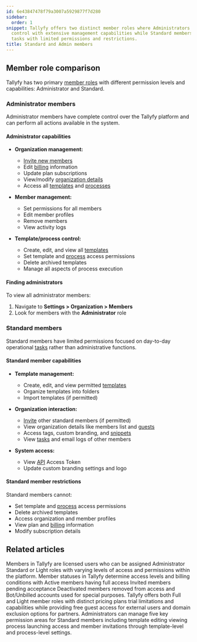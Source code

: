 ```yaml
---
id: 6e43847478f79a3007a5929877f7d280
sidebar:
  order: 1
snippet: Tallyfy offers two distinct member roles where Administrators have full platform
  control with extensive management capabilities while Standard members focus on operational
  tasks with limited permissions and restrictions.
title: Standard and Admin members
---
```


## Member role comparison

Tallyfy has two primary [member roles](/products/pro/documenting/members/) with different permission levels and capabilities: Administrator and Standard.

### Administrator members

Administrator members have complete control over the Tallyfy platform and can perform all actions available in the system.

#### Administrator capabilities
- **Organization management:**
  - [Invite new members](/products/pro/documenting/members/how-to-invite-and-activate-members-on-tallyfy/)
  - Edit [billing](/products/pro/settings/billing/) information
  - Update plan subscriptions
  - View/modify [organization details](/products/pro/settings/org-settings/how-can-i-update-my-organization-details/)
  - Access all [templates](/products/pro/documenting/templates/) and [processes](/products/pro/tracking-and-tasks/processes/)
  
- **Member management:**
  - Set permissions for all members
  - Edit member profiles
  - Remove members
  - View activity logs
  
- **Template/process control:**
  - Create, edit, and view all [templates](/products/pro/documenting/templates/)
  - Set template and [process](/products/pro/tracking-and-tasks/processes/) access permissions
  - Delete archived templates
  - Manage all aspects of process execution

#### Finding administrators
To view all administrator members:
1. Navigate to **Settings > Organization > Members**
2. Look for members with the **Administrator** role

### Standard members

Standard members have limited permissions focused on day-to-day operational [tasks](/products/pro/tracking-and-tasks/tasks/) rather than administrative functions.

#### Standard member capabilities
- **Template management:**
  - Create, edit, and view permitted [templates](/products/pro/documenting/templates/)
  - Organize templates into folders
  - Import templates (if permitted)
  
- **Organization interaction:**
  - [Invite](/products/pro/documenting/members/how-to-invite-and-activate-members-on-tallyfy/) other standard members (if permitted)
  - View organization details like members list and [guests](/products/pro/documenting/guests/)
  - Access tags, custom branding, and [snippets](/products/pro/documenting/templates/snippets/)
  - View [tasks](/products/pro/tracking-and-tasks/tasks/) and email logs of other members
  
- **System access:**
  - View [API](/products/pro/integrations/open-api/) Access Token
  - Update custom branding settings and logo

#### Standard member restrictions
Standard members cannot:
- Set template and [process](/products/pro/tracking-and-tasks/processes/) access permissions
- Delete archived templates
- Access organization and member profiles
- View plan and [billing](/products/pro/settings/billing/) information
- Modify subscription details


## Related articles
<CardGrid>
<LinkTitleCard header="<b>Documenting > Members</b>" href="/products/pro/documenting/members/" > Members in Tallyfy are licensed users who can be assigned Administrator Standard or Light roles with varying levels of access and permissions within the platform. </LinkTitleCard>
<LinkTitleCard header="<b>Org Settings > Understanding Member Statuses</b>" href="/products/pro/settings/org-settings/understanding-member-statuses/" > Member statuses in Tallyfy determine access levels and billing conditions with Active members having full access Invited members pending acceptance Deactivated members removed from access and Bot/Unbilled accounts used for special purposes. </LinkTitleCard>
<LinkTitleCard header="<b>Billing > Tallyfy's Account and Member Limits</b>" href="/products/pro/settings/billing/what-are-tallyfys-account-and-member-limits/" > Tallyfy offers both Full and Light member roles with distinct pricing plans trial limitations and capabilities while providing free guest access for external users and domain exclusion options for partners. </LinkTitleCard>
<LinkTitleCard header="<b>Members > Manage member permissions</b>" href="/products/pro/documenting/members/how-do-i-manage-member-permissions-in-tallyfy/" > Administrators can manage five key permission areas for Standard members including template editing viewing process launching access and member invitations through template-level and process-level settings. </LinkTitleCard>
</CardGrid>